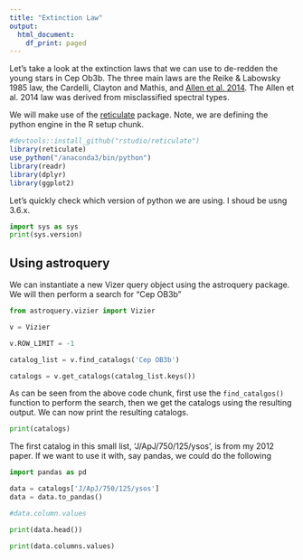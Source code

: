 ```yaml
---
title: "Extinction Law"
output:
  html_document:
    df_print: paged
---
```



Let's take a look at the extinction laws that we can use to de-redden the young stars in  Cep Ob3b.  The three main laws are the Reike & Labowsky 1985 law, the Cardelli, Clayton and Mathis, and [Allen et al. 2014](https://ui.adsabs.harvard.edu/#abs/2014ApJ...786..113A).  The Allen et al. 2014 law was derived from misclassified spectral types.

We will make use of the [reticulate](https://rstudio.github.io/reticulate/) package.  Note, we are defining the python engine in the R setup chunk. 

```r
#devtools::install_github("rstudio/reticulate")
library(reticulate)
use_python("/anaconda3/bin/python")
library(readr)
library(dplyr)
library(ggplot2)
```

Let's quickly check which version of python we are using.  I shoud be usng 3.6.x.
```python
import sys as sys
print(sys.version)
```


## Using astroquery

We can instantiate a new Vizer query object using the astroquery package.  We will then perform a search for "Cep OB3b"

```python
from astroquery.vizier import Vizier

v = Vizier

v.ROW_LIMIT = -1

catalog_list = v.find_catalogs('Cep OB3b')

catalogs = v.get_catalogs(catalog_list.keys())

```

As can be seen from the above code chunk, first use the `find_catalgos()` function to perform the search, then we get the catalogs using the resulting output.  We can now print the resulting catalogs.

```python

print(catalogs)
```

The first catalog in this small list, 'J/ApJ/750/125/ysos', is from my 2012 paper.  If we want to use it with, say pandas, we could do the following

```python
import pandas as pd

data = catalogs['J/ApJ/750/125/ysos']
data = data.to_pandas()

#data.column.values

print(data.head())

print(data.columns.values)

```






